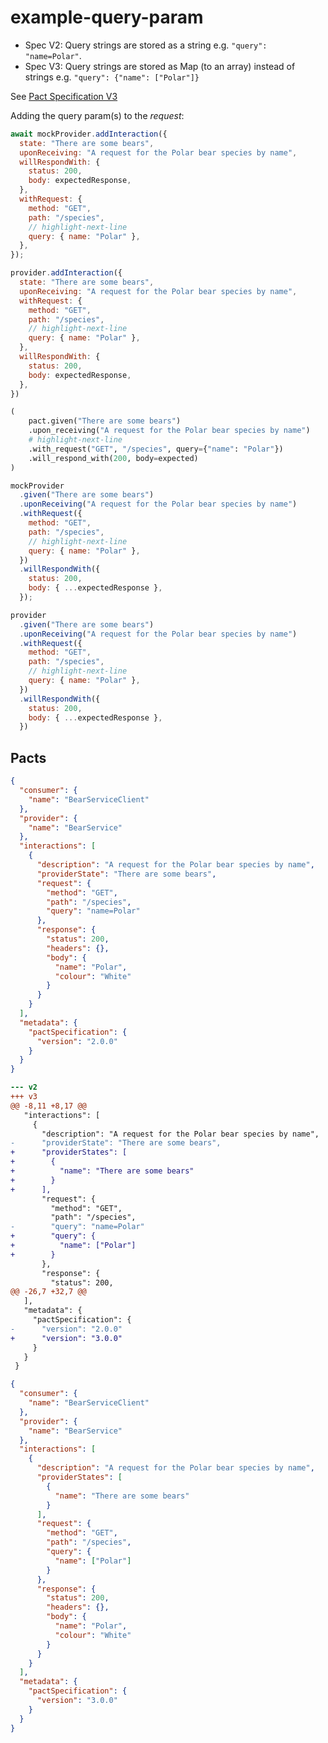 
# example-query-param

- Spec V2: Query strings are stored as a string e.g. `"query": "name=Polar"`.
- Spec V3: Query strings are stored as Map (to an array) instead of strings e.g. `"query": {"name": ["Polar"]}`

See [Pact Specification V3](https://github.com/pact-foundation/pact-specification/tree/version-3)

Adding the query param(s) to the *request*:

<Tabs>
<TabItem value="js-v2" label="js-v2">

```js
await mockProvider.addInteraction({
  state: "There are some bears",
  uponReceiving: "A request for the Polar bear species by name",
  willRespondWith: {
    status: 200,
    body: expectedResponse,
  },
  withRequest: {
    method: "GET",
    path: "/species",
    // highlight-next-line
    query: { name: "Polar" },
  },
});

```
</TabItem>
<TabItem value="js-jest-pact-v2" label="js-jest-pact-v2">

```js
provider.addInteraction({
  state: "There are some bears",
  uponReceiving: "A request for the Polar bear species by name",
  withRequest: {
    method: "GET",
    path: "/species",
    // highlight-next-line
    query: { name: "Polar" },
  },
  willRespondWith: {
    status: 200,
    body: expectedResponse,
  },
})

```
</TabItem>
<TabItem value="python-v2" label="python-v2">

```python
(
    pact.given("There are some bears")
    .upon_receiving("A request for the Polar bear species by name")
    # highlight-next-line
    .with_request("GET", "/species", query={"name": "Polar"})
    .will_respond_with(200, body=expected)
)

```
</TabItem>
<TabItem value="js-v3" label="js-v3">

```js
mockProvider
  .given("There are some bears")
  .uponReceiving("A request for the Polar bear species by name")
  .withRequest({
    method: "GET",
    path: "/species",
    // highlight-next-line
    query: { name: "Polar" },
  })
  .willRespondWith({
    status: 200,
    body: { ...expectedResponse },
  });

```
</TabItem>
<TabItem value="js-jest-pact-v3" label="js-jest-pact-v3">

```js
provider
  .given("There are some bears")
  .uponReceiving("A request for the Polar bear species by name")
  .withRequest({
    method: "GET",
    path: "/species",
    // highlight-next-line
    query: { name: "Polar" },
  })
  .willRespondWith({
    status: 200,
    body: { ...expectedResponse },
  })

```
</TabItem>
</Tabs>

## Pacts

<Tabs>
<TabItem value="v2" label="v2">

```json
{
  "consumer": {
    "name": "BearServiceClient"
  },
  "provider": {
    "name": "BearService"
  },
  "interactions": [
    {
      "description": "A request for the Polar bear species by name",
      "providerState": "There are some bears",
      "request": {
        "method": "GET",
        "path": "/species",
        "query": "name=Polar"
      },
      "response": {
        "status": 200,
        "headers": {},
        "body": {
          "name": "Polar",
          "colour": "White"
        }
      }
    }
  ],
  "metadata": {
    "pactSpecification": {
      "version": "2.0.0"
    }
  }
}
```
</TabItem>

<TabItem value="v2-v3 diff" label="v2-v3 diff">

```diff
--- v2
+++ v3
@@ -8,11 +8,17 @@
   "interactions": [
     {
       "description": "A request for the Polar bear species by name",
-      "providerState": "There are some bears",
+      "providerStates": [
+        {
+          "name": "There are some bears"
+        }
+      ],
       "request": {
         "method": "GET",
         "path": "/species",
-        "query": "name=Polar"
+        "query": {
+          "name": ["Polar"]
+        }
       },
       "response": {
         "status": 200,
@@ -26,7 +32,7 @@
   ],
   "metadata": {
     "pactSpecification": {
-      "version": "2.0.0"
+      "version": "3.0.0"
     }
   }
 }
```
</TabItem>

<TabItem value="v3" label="v3">

```json
{
  "consumer": {
    "name": "BearServiceClient"
  },
  "provider": {
    "name": "BearService"
  },
  "interactions": [
    {
      "description": "A request for the Polar bear species by name",
      "providerStates": [
        {
          "name": "There are some bears"
        }
      ],
      "request": {
        "method": "GET",
        "path": "/species",
        "query": {
          "name": ["Polar"]
        }
      },
      "response": {
        "status": 200,
        "headers": {},
        "body": {
          "name": "Polar",
          "colour": "White"
        }
      }
    }
  ],
  "metadata": {
    "pactSpecification": {
      "version": "3.0.0"
    }
  }
}
```
</TabItem>

</Tabs>
